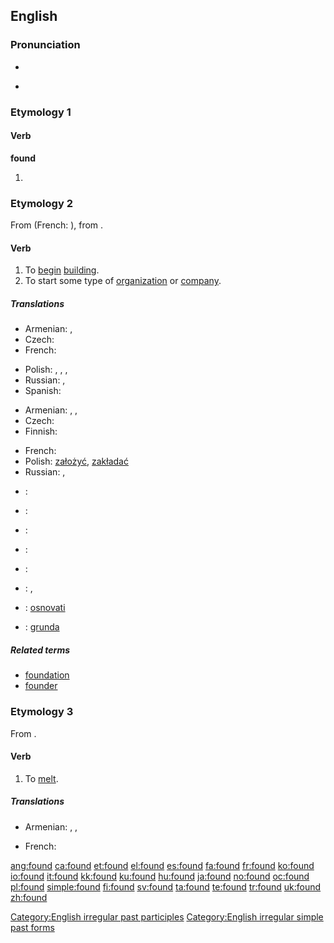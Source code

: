 ==English==

{{rank|last|here|thought|139|found|people|still|just}}

===Pronunciation===
* {{IPA|/'fɑʊnd/}}
* {{audio|en-us-found.ogg|Audio (US)}}
*: {{rhymes|aʊnd}}

===Etymology 1===

====Verb====
'''found'''

# {{past of|[[find]]}}

===Etymology 2===
From {{etyl|fro}} {{term|founder|lang=fro}} (French: {{term|fonder|lang=fr}}), from {{etyl|la}} {{term|fundare}}.

====Verb====
{{en-verb}}

# To [[begin]] [[building]].
# To start some type of [[organization]] or [[company]].

=====Translations=====
{{trans-top|to begin building}}
* Armenian: {{t|hy|հիմքը դնել|tr=himkʿë dnel|sc=Armn}},  {{t|hy|հիմքը գցել|tr=himk’ë gc’el|sc=Armn}}
* Czech: {{t+|cs|založit}}
* French: {{t+|fr|fonder}}
{{trans-mid}}
* Polish: {{t+|pl|budować}}, {{t+|pl|zbudować}}, {{t+|pl|tworzyć}}, {{t+|pl|stworzyć}}
* Russian: {{t|ru|основывать|tr=osnóvyvat'|sc=Cyrl}} {{impf}}, {{t|ru|основать|tr=osnovát'|sc=Cyrl}} {{pf}}
* Spanish: {{t|es|fundar}}
{{trans-bottom}}

{{trans-top|to start organization}}
* Armenian: {{t|hy|հիմնադրել|tr=himnadrel|sc=Armn}},  {{t|hy|ստեղծել|tr=steġçel|sc=Armn}},  {{t|hy|հիմնել|tr=himnel|sc=Armn}}
* Czech: {{t+|cs|založit}}
* Finnish: {{t+|fi|perustaa}}
{{trans-mid}}
* French: {{t+|fr|fonder}}
* Polish: [[założyć]], [[zakładać]]
* Russian: {{t|ru|основывать|tr=osnóvyvat'|sc=Cyrl}} {{impf}}, {{t|ru|основать|tr=osnovát'|sc=Cyrl}} {{pf}}
{{trans-bottom}}

{{checktrans-top}}
* {{ttbc|Danish}}: {{t+|da|grundlægge}}
* {{ttbc|Dutch}}: {{t+|nl|stichten}}
* {{ttbc|Esperanto}}: {{t-|eo|fondi|xs=Esperanto}}
* {{ttbc|Estonian}}: {{t|et|asutama}}
{{checktrans-mid}}
* {{ttbc|Portuguese}}: {{t+|pt|fundar}}
* {{ttbc|Spanish}}: {{t-|es|fundar}}, {{t-|es|instaurar}}
* {{ttbc|Serbian}}: [[osnovati]]
* {{ttbc|Swedish}}: [[grunda]]
{{checktrans-bottom}}

=====Related terms=====
* [[foundation]]
* [[founder]]

===Etymology 3===
From {{etyl|frm}} {{term|fondre|lang=frm}}.

====Verb====
{{en-verb}}

# To [[melt]].

=====Translations=====
{{trans-top|to melt}}
* Armenian: {{t-|hy|ձուլել|tr=julel|sc=Armn|xs=Armenian}},  {{t|hy|հալել|tr=halel|sc=Armn}},  {{t|hy|թափել|tr=t’ap’el|sc=Armn}}
{{trans-mid}}
* French: {{t+|fr|fondre}}
{{trans-bottom}}

[[Category:English irregular past participles]]
[[Category:English irregular simple past forms]]

[[ang:found]]
[[ca:found]]
[[et:found]]
[[el:found]]
[[es:found]]
[[fa:found]]
[[fr:found]]
[[ko:found]]
[[io:found]]
[[it:found]]
[[kk:found]]
[[ku:found]]
[[hu:found]]
[[ja:found]]
[[no:found]]
[[oc:found]]
[[pl:found]]
[[simple:found]]
[[fi:found]]
[[sv:found]]
[[ta:found]]
[[te:found]]
[[tr:found]]
[[uk:found]]
[[zh:found]]